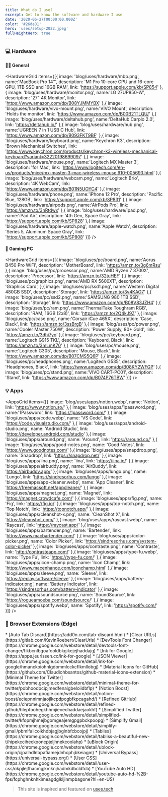 ```yaml
---
title: What do I use?
excerpt: Get to know the software and hardware I use
date: '2020-06-27T00:00:00.000Z'
color: '#26de81'
hero: 'uses/setup-2022.jpeg'
fullHeightHero: true
---
```


### 💻  Hardware

#### 👨‍💻 General

<HardwareGrid
  items={[{
    image: 'blog/uses/hardware/mbp.png',
    name:'MacBook Pro 14"',
    description: 'M1 Pro 10-core CPU and 16-core GPU, 1TB SSD and 16GB RAM',
    link: 'https://support.apple.com/kb/SP854'
  },{
    image: 'blog/uses/hardware/monitor.png',
    name:'LG 27UP850-W',
    description: '27" 4K Monitor',
    link: 'https://www.amazon.com/dp/B08YJMMYBX'
  },{
    image: 'blog/uses/hardware/vivo-mount.png',
    name:'VIVO Mount',
    description: 'Holds the monitor',
    link: 'https://www.amazon.com/dp/B00B21TLQU/'
  },{
    image: 'blog/uses/hardware/deltahub.png',
    name:'DeltaHub Carpio 2.0',
    link: 'https://deltahub.io/'
  },{
    image: 'blog/uses/hardware/hub.png',
    name:'UGREEN 7 in 1 USB C Hub',
    link: 'https://www.amazon.com/dp/B093FKT9BF'
  },{
    image: 'blog/uses/hardware/keyboard.png',
    name:'Keychron K3',
    description: 'Brown Mechanical Switches',
    link: 'https://www.keychron.com/products/keychron-k3-wireless-mechanical-keyboard?variant=32220198699097'
  },{
    image: 'blog/uses/hardware/mouse.png',
    name:'Logitech MX Master 3',
    description: 'for Mac',
    link: 'https://www.logitech.com/en-us/products/mice/mx-master-3-mac-wireless-mouse.910-005693.html'
  },{
    image: 'blog/uses/hardware/webcam.png',
    name:'Logitech Brio',
    description: '4K WebCam',
    link: 'https://www.amazon.com/dp/B01N5UOYC4'
  },{
    image: 'blog/uses/hardware/phone.png',
    name:'iPhone 12 Pro',
    description: 'Pacific Blue, 128GB',
    link: 'https://support.apple.com/kb/SP831'
  },{
    image: 'blog/uses/hardware/airpods.png',
    name:'AirPods Pro',
    link: 'https://amzn.to/3nRtdwx'
  },{
    image: 'blog/uses/hardware/ipad.png',
    name:'iPad Air',
    description: '4th Gen, Space Gray',
    link: 'https://support.apple.com/kb/SP828'
  },{
    image: 'blog/uses/hardware/apple-watch.png',
    name:'Apple Watch',
    description: 'Series 5, Aluminum Space Gray',
    link: 'https://support.apple.com/kb/SP808'
  }]}
  />


#### 👾  Gaming PC

<HardwareGrid
  items={[{
    image: 'blog/uses/pc/board.png',
    name:'Aorus B450 Pro WiFi',
    description: 'MotherBoard',
    link: 'https://amzn.to/3g6mRsu'
  },{
    image: 'blog/uses/pc/processor.png',
    name:'AMD Ryzen 7 3700X',
    description: 'Processor',
    link: 'https://amzn.to/32tuHEF'
  },{
    image: 'blog/uses/pc/graphics.png',
    name:'AMD RX 5600XT',
    description: 'Graphics Card',
  },{
    image: 'blog/uses/pc/ssd1.png',
    name:'Western Digital 480GB SSD',
    description: 'Storage',
    link: 'https://amzn.to/3v4KAO7'
  },{
    image: 'blog/uses/pc/ssd2.png',
    name:'SAMSUNG 980 1TB SSD',
    description: 'Storage',
    link: 'https://www.amazon.com/dp/B08V83JZH4'
  },{
    image: 'blog/uses/pc/ram.png',
    name:'ThermalTake Toughram RGB',
    description: 'RAM, 16GB (2x8)',
    link: 'https://amzn.to/2Q4kJ9Z'
  },{
    image: 'blog/uses/pc/case.png',
    name:'Corsair iCue 465X',
    description: 'Case, Black',
    link: 'https://amzn.to/3ssBrgB'
  },{
    image: 'blog/uses/pc/power.png',
    name:'Cooler Master 750W',
    description: 'Power Supply, 80+ Gold',
    link: 'https://amzn.to/3dhi7yo'
  },{
    image: 'blog/uses/pc/keyboard.png',
    name:'Logitech G915 TKL',
    description: 'Keyboard, Black',
    link: 'https://amzn.to/3mLmK70'
  },{
    image: 'blog/uses/pc/mouse.png',
    name:'Logitech G305',
    description: 'Mouse, Black',
    link: 'https://www.amazon.com/dp/B07CMS5Q6P'
  },{
    image: 'blog/uses/pc/headphones.png',
    name:'Logitech G535',
    description: 'Headphones, Black',
    link: 'https://www.amazon.com/dp/B08KY2WFGP'
  },{
    image: 'blog/uses/pc/stand.png',
    name:'VIVO CART-PC01',
    description: 'Stand',
    link: 'https://www.amazon.com/dp/B074P76TBW'
  }]}
  />

### 💡  Apps

<AppsGrid
  items={[{
    image: 'blog/uses/apps/notion.webp',
    name: 'Notion',
    link: 'https://www.notion.so/'
  },{
    image: 'blog/uses/apps/1password.png',
    name:'1Password',
    link: 'https://1password.com/'
  },{
    image: 'blog/uses/apps/code.webp',
    name: 'VS Code',
    link: 'https://code.visualstudio.com/'
  },{
    image: 'blog/uses/apps/android-studio.png',
    name: 'Android Studio',
    link: 'https://developer.android.com/studio'
  },{
    image: 'blog/uses/apps/around.png',
    name: 'Around',
    link: 'https://around.co/'
  },{
    image: 'blog/uses/apps/good-notes.png',
    name: 'Good Notes',
    link: 'https://www.goodnotes.com/'
  },{
    image: 'blog/uses/apps/snapdrop.png',
    name: 'Snapdrop',
    link: 'https://snapdrop.net/'
  },{
    image: 'blog/uses/apps/iina.png',
    name: 'iina',
    link: 'https://iina.io/'
  },{
    image: 'blog/uses/apps/airbuddy.png',
    name: 'AirBuddy',
    link: 'https://airbuddy.app/'
  },{
    image: 'blog/uses/apps/lungo.png',
    name: 'Lungo',
    link: 'https://sindresorhus.com/lungo'
  },{
    image: 'blog/uses/apps/app-cleaner.webp',
    name: 'App Cleaner',
    link: 'https://freemacsoft.net/appcleaner/'
  },{
    image: 'blog/uses/apps/magnet.png',
    name: 'Magnet',
    link: 'https://magnet.crowdcafe.com/'
  },{
    image: 'blog/uses/apps/fig.png',
    name: 'Fig',
    link: 'https://fig.io/'
  },{
    image: 'blog/uses/apps/top-notch.png',
    name: 'Top Notch',
    link: 'https://topnotch.app/'
  },{
    image: 'blog/uses/apps/cleanshot-x.png',
    name: 'CleanShot X',
    link: 'https://cleanshot.com/'
  },{
    image: 'blog/uses/apps/raycast.webp',
    name: 'Raycast',
    link: 'https://raycast.app/'
  },{
    image: 'blog/uses/apps/bartender.png',
    name: 'Bartender',
    link: 'https://www.macbartender.com/'
  },{
    image: 'blog/uses/apps/color-picker.png',
    name: 'Color Picker',
    link: 'https://sindresorhus.com/system-color-picker'
  },{
    image: 'blog/uses/apps/contraste.png',
    name: 'Contraste',
    link: 'http://contrasteapp.com/'
  },{
    image: 'blog/uses/apps/type-fu.webp',
    name: 'Type Fu',
    link: 'https://type-fu.com/'
  },{
    image: 'blog/uses/apps/icon-champ.png',
    name: 'Icon Champ',
    link: 'https://www.macenhance.com/iconchamp.html'
  },{
    image: 'blog/uses/apps/sleeve.png',
    name: 'Sleeve',
    link: 'https://replay.software/sleeve'
  },{
    image: 'blog/uses/apps/battery-indicator.png',
    name: 'Battery Indicator',
    link: 'https://sindresorhus.com/battery-indicator'
  },{
    image: 'blog/uses/apps/soundsource.png',
    name: 'SoundSource',
    link: 'https://rogueamoeba.com/soundsource/'
  },{
    image: 'blog/uses/apps/spotify.webp',
    name: 'Spotify',
    link: 'https://spotify.com/'
  }]}
  />

### 📌  Browser Extensions (Edge)

<Grid>
<GridColumn>
* [Auto Tab Discard](https://add0n.com/tab-discard.html)
* [Clear URLs](https://gitlab.com/KevinRoebert/ClearUrls)
* [DevTools Font Changer](https://chrome.google.com/webstore/detail/devtools-font-changer/fikbcnlbgoafooldbkgikejejhaddajg)
* [Ink for Google](https://apps.jeurissen.co/ink-for-google)
* [JSON Viewer](https://chrome.google.com/webstore/detail/ink-for-google/hmanckoiohnlgdommlcckcflkmllobgj)
* [Material Icons for GitHub](https://github.com/Claudiohbsantos/github-material-icons-extension)
* [Minimal Theme for Twitter](https://chrome.google.com/webstore/detail/minimal-theme-for-twitter/pobhoodpcipjmedfenaigbeloiidbflp)
* [Notion Boost](https://chrome.google.com/webstore/detail/notion-boost/eciepnnimnjaojlkcpdpcgbfkpcagahd/)
</GridColumn>
<GridColumn>
* [Refined GitHub](https://chrome.google.com/webstore/detail/refined-github/hlepfoohegkhhmjieoechaddaejaokhf)
* [Simplified Twitter](https://chrome.google.com/webstore/detail/simplified-twitter/kfopmjhmejbgomgeajemgpgpbckpoopg)
* [Simplify Gmail](https://chrome.google.com/webstore/detail/simplify-gmail/pbmlfaiicoikhdbjagjbglnbfcbcojpj)
* [Tabliss](https://chrome.google.com/webstore/detail/tabliss-a-beautiful-new-t/hipekcciheckooncpjeljhnekcoolahp)
* [uBlock Origin](https://chrome.google.com/webstore/detail/ublock-origin/cjpalhdlnbpafiamejdnhcphjbkeiagm)
* [Universal Bypass](https://universal-bypass.org/)
* [User CSS](https://chrome.google.com/webstore/detail/user-css/okpjlejfhacmgjkmknjhadmkdbcldfcb)
* [YouTube Auto HD](https://chrome.google.com/webstore/detail/youtube-auto-hd-%2B-fps/fcphghnknhkimeagdglkljinmpbagone?hl=en-US)
</GridColumn>
</Grid>

> This site is inspired and featured on [uses.tech](https://uses.tech)